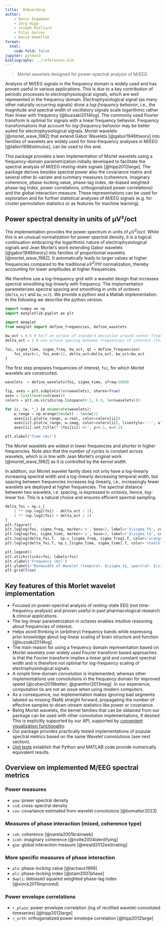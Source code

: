 ```yaml
---
title:  Onboarding
author:
    - Denis Engemann
    - Jörg Hipp
    - Joseph Paillard
    - Pilar Garces
    - David Hawellek
format:
  html:
    code-fold: false
jupyter: python3
bibliography: ../references.bib
---
```


> Morlet wavelets designed for power-spectral analysis of M/EEG

Analysis of M/EEG signals in the frequency domain is widely used and has proven useful in various applications. This is due to a key contribution of periodic processes to electrophysiological signals, which are well represented in the frequency domain. Electrophysiological signal (as many other naturally occurring signals) show a *log-frequency behavior*, i.e., the magnitude and spectral width of oscillatory signals scale logarithmic rather than linear with frequency [@buzsaki2014log]. The commonly used Fourier transform is optimal for signals with a linear frequency behavior. Frequency transformations that account for *log-frequency behavior* may be better suited for electrophysiological signals. Morlet wavelets [@morlet_wave_1982] that extend Gabor Wavelets [@gabor1946theory] into families of wavelets are widely used for time-frequency analyses in M/EEG [@tallon1996stimulus], can be used to this end.

This package provides a lean implementation of Morlet wavelets using a frequency-domain parametrization initially developed to facilitate the spectral analysis of M/EEG resting-state signals [@hipp2012large]. The package derives besides spectral power also the covariance matrix and several other bi-variate and summary measures (coherence, imaginary coherence, phase-locking value, phase-lag index, de-biased weighted phase-lag index, power correlations, orthogonalized power correlations) and the global interaction measure. These representations can be used for exploration and for further statistical analyses of M/EEG signals (e.g. for cluster permutation statistics or as features for machine learning).

## Power spectral density in units of µV²/oct

The implementation provides the power spectrum in units of $µV^2/oct$. While this is an unusual normalization for power spectral density, it is a logical continuation embracing the logarithmic nature of electrophysiological signals and Jean Morlet's work extending Gabor wavelets [@gabor1946theory] into families of proportionial wavelets [@morlet_wave_1982]. It automatically leads to larger values at higher frequencies compared to the traditional $µV^2/Hz$ normalization, thereby accounting for lower amplitudes at higher frequencies.

We therefore use a log-frequency grid with a wavelet design that increases spectral smoothing log-linearly with frequency. The implementation parameterizes spectral spacing and smoothing in units of *octaves* (`delta_oct` and `bw_oct`). We provide a python and a Matlab implementation. In the following we describe the python version.

```python
import numpy as np
import matplotlib.pyplot as plt

import meeglet
from meeglet import define_frequencies, define_wavelets

bw_oct = 0.5 # half an octave of standard deviation around center frequency
delta_oct = 1 # one octave spacing between frequencies of interest (foi)

foi, sigma_time, sigma_freq, bw_oct, qt = define_frequencies(
    foi_start=1, foi_end=32, delta_oct=delta_oct, bw_oct=bw_oct
)
```

The first step prepares frequencies of interest, `foi`, for which Morlet wavelets are constructed.

```python
wavelets  = define_wavelets(foi, sigma_time, sfreq=1000)

fig, axes = plt.subplots(len(wavelets), sharex=True)
axes = list(reversed(axes))
colors = plt.cm.viridis(np.linspace(0.1, 0.9, len(wavelets)))

for ii, (w, *_) in enumerate(wavelets):
    w_range = np.arange(len(w)) - len(w)/2
    axes[ii].plot(w_range, w.real, color=colors[ii])
    axes[ii].plot(w_range, w.imag, color=colors[ii], linestyle='--', alpha=0.7)
    axes[ii].set_title(f'{foi[ii]} Hz', y=0.5, x=0.1)

plt.xlabel("Time (ms)")
```

The Morlet wavelets are widest in lower frequencies and shorter in higher frequencies. Note also that the *number of cycles* is constant across wavelets, which is in line with Jean Morlet's original work [@morlet_wave_1982] as it is controlled by the *kernel width*.

In addition, our Morlet wavelet family does not only have a log-linearly increasing spectral width and a log-linearly decreasing temporal width, but spacing between frequencies increases log-linearly, i.e., increasingly fewer wavelets are deployed at higher frequencies. The spectral distance between two wavelets, i.e. spacing, is expressed in *octaves*, hence, log-linear too. This is a natural choice and ensures efficient spectral sampling.

```python

delta_foi = np.c_[
    2 ** (np.log2(foi) - delta_oct / 2), 
    2 ** (np.log2(foi) + delta_oct / 2)
]
plt.figure()
plt.loglog(foi, sigma_freq, marker='o', base=2, label=r'$\sigma_f$', color='orange')
plt.loglog(foi, sigma_time, marker='o', base=2, label=r'$\sigma_t$', color='steelblue')
plt.loglog(delta_foi.T,  np.c_[sigma_freq, sigma_freq].T, color='orange')
plt.loglog(delta_foi.T, np.c_[sigma_time, sigma_time].T, color='steelblue')

plt.legend()
plt.xticks(ticks=foi, labels=foi)
plt.xlabel('Frequency (Hz)')
plt.ylabel(r'Bandwidth of Wavelet (temporal: $\sigma_t$, spectral: $\sigma_f$)')
plt.grid(True)
```

## Key features of this Morlet wavelet implementation

- Focused on power-spectral analysis of resting-state EEG (not time-frequency analysis) and proven useful in past pharmacological research & clinical applications.
- The log-linear parametrization in octaves enables intuitive reasoning about frequencies of interest.
- Helps avoid thinking in (*arbitrary*) frequency bands while expressing prior knowledge about log-linear scaling of brain structure and function [@buzsaki2014log].
- The main reason for using a frequency domain representation based on Morlet wavelets over widely used Fourier transform based approaches is that the Fourier transform implies a linear grid and constant spectral width and is therefore not optimal for log-frequency scaling of electrophysiological signals.
- A simple time-domain convolution is implemented, whereas other implementations use convolutions in the frequency domain for improved speed [@cohen2019better; @gramfort2013meg]. In our experience, computation tis are not an issue when using modern computers.
- As a consequence, our implementation makes ignoring bad segments labeled as missing (NaN) straight forward, propagating the number of effective samples to down-stream statistics like power or covariance.
- Being Morlet wavelets, the kernel families that can be obtained from our package can be used with other convolution implementations, if desired. This is explicitly supported by our API, supported by [convenient visualization functionality](./tutorials/plot_wavelets.html).
- Our package provides practically tested implementations of popular spectral metrics based on the same Wavelet convolutions (see next section).
- [Unit tests](./api/wavelets.html#more-unit-tests-and-validation) establish that Python and MATLAB code provide numerically equivalent results.

## Overview on implemented M/EEG spectral metrics

### Power measures

- `pow`: power spectral density
- `csd`: cross-spectral density
- `cov`: covariance estimated from wavelet convolutons [@bomatter2023]

### Measures of phase interaction (mixed, coherence type)

- `coh`: coherence [@varela2001brainweb]
- `icoh`: imaginary coherence [@nolte2004identifying]
- `gim`: global interaction measure [@ewald2012estimating]

### More specific measures of phase interaction

- `plv`: phase-locking value [@lachaux1999]
- `pli`: phase-locking index [@stam2007phase]
- `dwpli`: debiased squared weighted phase-lag index [@vinck2011improved]

### Power envelope correlations

- `r_plain`: power envelope correlation (log of rectified wavelet-convoluted timeseries) [@hipp2012large]
- `r_orth`: orthogonalized power envelope correlation [@hipp2012large]
